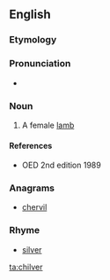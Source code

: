 ==English==

===Etymology===
{{rfe}}
===Pronunciation===
* {{IPA|/ˈtʃɪlvɚ/|lang=en}}

===Noun===
{{en-noun}}

# A female [[lamb]]

====References====
* OED 2nd edition 1989

===Anagrams===
* [[chervil#English|chervil]]

===Rhyme===
* [[silver]]

[[ta:chilver]]